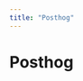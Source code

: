 ```yaml
---
title: "Posthog"
---
```

<!-- WARNING: This file is auto-generated by generate_tool_docs.py. Do not edit manually. -->


# Posthog
